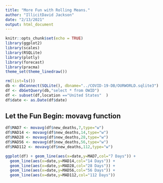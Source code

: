 ```yaml
---
title: "More Fun with Rolling Means."
author: "IllicitDavid Jackson"
date: "2/13/2021"
output: html_document
---
```


```r
knitr::opts_chunk$set(echo = TRUE)
library(ggplot2)
library(scales)
library(RSQLite)
library(plotly)
library(forecast)
library(pracma)
theme_set(theme_linedraw())
```

```r
rm(list=ls())
db <- dbConnect(SQLite(), dbname="../COVID-19-DB/OURWORLD.sqlite3")
df <- dbGetQuery(db,"select * from OWID")
df <- subset(df,location =="United States"  )
df$date <- as.Date(df$date)
```

## Let the Fun Begin: movavg function

```r
df$MAD7 <- movavg(df$new_deaths,7,type="w")
df$MAD14 <- movavg(df$new_deaths,14,type="w")
df$MAD28 <- movavg(df$new_deaths,28,type="w")
df$MAD56 <- movavg(df$new_deaths,56,type="w")
df$MAD112 <- movavg(df$new_deaths,112,type="w")
```
```r
ggplot(df) + geom_line(aes(x=date,y=MAD7,col="7 Days")) +
  geom_line(aes(x=date,y=MAD14,col="14 Days")) +
  geom_line(aes(x=date,y=MAD28,col="28 Days")) +
  geom_line(aes(x=date,y=MAD56,col="56 Days")) +
  geom_line(aes(x=date,y=MAD112,col="112 Days"))
```



